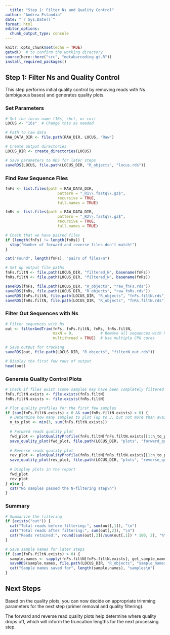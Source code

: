 ```yaml
---
  title: "Step 1: Filter Ns and Quality Control"
author: "Andrea Estandia"
date: "`r Sys.Date()`"
format: html
editor_options: 
  chunk_output_type: console
---
```

  
```r
knitr::opts_chunk$set(echo = TRUE)
getwd()  # to confirm the working directory
source(here::here("src", "metabarcoding-gt.R"))
install_required_packages()
```

## Step 1: Filter Ns and Quality Control

This step performs initial quality control by removing reads with Ns (ambiguous bases) and generates quality plots.

### Set Parameters

```r
# Set the locus name (16s, rbcl, or coi)
LOCUS <- "16s"  # Change this as needed

# Path to raw data
RAW_DATA_DIR <- file.path(RAW_DIR, LOCUS, "Raw")

# Create output directories
LOCUS_DIR <- create_directories(LOCUS)

# Save parameters to RDS for later steps
saveRDS(LOCUS, file.path(LOCUS_DIR, "R_objects", "locus.rds"))
```

### Find Raw Sequence Files

```r

fnFs <- list.files(path = RAW_DATA_DIR,
                       pattern = "_R1\\.fastq\\.gz$",
                       recursive = TRUE,
                       full.names = TRUE)

fnRs <- list.files(path = RAW_DATA_DIR,
                       pattern = "_R2\\.fastq\\.gz$",
                       recursive = TRUE,
                       full.names = TRUE)

# Check that we have paired files
if (length(fnFs) != length(fnRs)) {
  stop("Number of forward and reverse files don't match!")
}

cat("Found", length(fnFs), "pairs of files\n")

# Set up output file paths
fnFs.filtN <- file.path(LOCUS_DIR, "filtered_N", basename(fnFs))
fnRs.filtN <- file.path(LOCUS_DIR, "filtered_N", basename(fnRs))

saveRDS(fnFs, file.path(LOCUS_DIR, "R_objects", "raw_fnFs.rds"))
saveRDS(fnRs, file.path(LOCUS_DIR, "R_objects", "raw_fnRs.rds"))
saveRDS(fnFs.filtN, file.path(LOCUS_DIR, "R_objects", "fnFs.filtN.rds"))
saveRDS(fnRs.filtN, file.path(LOCUS_DIR, "R_objects", "fnRs.filtN.rds"))
```

### Filter Out Sequences with Ns

```r
# Filter sequences with Ns
out <- filterAndTrim(fnFs, fnFs.filtN, fnRs, fnRs.filtN, 
                     maxN = 0,            # Remove all sequences with Ns
                     multithread = TRUE)  # Use multiple CPU cores

# Save output for tracking
saveRDS(out, file.path(LOCUS_DIR, "R_objects", "filterN_out.rds"))

# Display the first few rows of output
head(out)
```

### Generate Quality Control Plots

```r
# Check if files exist (some samples may have been completely filtered out)
fnFs.filtN.exists <- file.exists(fnFs.filtN)
fnRs.filtN.exists <- file.exists(fnRs.filtN)

# Plot quality profiles for the first few samples
if (sum(fnFs.filtN.exists) > 0 && sum(fnRs.filtN.exists) > 0) {
  # Determine how many samples to plot (up to 3, but not more than available)
  n_to_plot <- min(3, sum(fnFs.filtN.exists))
  
  # Forward reads quality plot
  fwd_plot <- plotQualityProfile(fnFs.filtN[fnFs.filtN.exists][1:n_to_plot])
  save_quality_plot(fwd_plot, file.path(LOCUS_DIR, "plots", "forward_quality_plots.pdf"))
  
  # Reverse reads quality plot
  rev_plot <- plotQualityProfile(fnRs.filtN[fnRs.filtN.exists][1:n_to_plot])
  save_quality_plot(rev_plot, file.path(LOCUS_DIR, "plots", "reverse_quality_plots.pdf"))
  
  # Display plots in the report
  fwd_plot
  rev_plot
} else {
  cat("No samples passed the N-filtering step\n")
}
```

### Summary

```r
# Summarize the filtering
if (exists("out")) {
  cat("Total reads before filtering:", sum(out[,1]), "\n")
  cat("Total reads after filtering:", sum(out[,2]), "\n")
  cat("Reads retained:", round(sum(out[,2])/sum(out[,1]) * 100, 2), "%\n")
}

# Save sample names for later steps
if (sum(fnFs.filtN.exists) > 0) {
  sample.names <- sapply(fnFs.filtN[fnFs.filtN.exists], get_sample_name)
  saveRDS(sample.names, file.path(LOCUS_DIR, "R_objects", "sample_names.rds"))
  cat("Sample names saved for", length(sample.names), "samples\n")
}
```

## Next Steps

Based on the quality plots, you can now decide on appropriate trimming parameters for the next step (primer removal and quality filtering).

The forward and reverse read quality plots help determine where quality drops off, which will inform the truncation lengths for the next processing step.